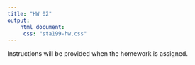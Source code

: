 ```yaml
---
title: "HW 02"
output: 
    html_document: 
     css: "sta199-hw.css"
---
```


Instructions will be provided when the homework is assigned.